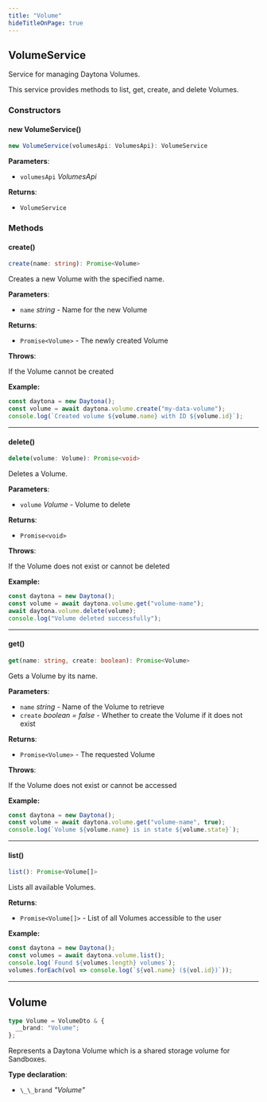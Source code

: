 ```yaml
---
title: "Volume"
hideTitleOnPage: true
---
```



## VolumeService

Service for managing Daytona Volumes.

This service provides methods to list, get, create, and delete Volumes.

### Constructors

#### new VolumeService()

```ts
new VolumeService(volumesApi: VolumesApi): VolumeService
```

**Parameters**:

- `volumesApi` _VolumesApi_


**Returns**:

- `VolumeService`

### Methods

#### create()

```ts
create(name: string): Promise<Volume>
```

Creates a new Volume with the specified name.

**Parameters**:

- `name` _string_ - Name for the new Volume


**Returns**:

- `Promise<Volume>` - The newly created Volume

**Throws**:

If the Volume cannot be created

**Example:**

```ts
const daytona = new Daytona();
const volume = await daytona.volume.create("my-data-volume");
console.log(`Created volume ${volume.name} with ID ${volume.id}`);
```

***

#### delete()

```ts
delete(volume: Volume): Promise<void>
```

Deletes a Volume.

**Parameters**:

- `volume` _Volume_ - Volume to delete


**Returns**:

- `Promise<void>`

**Throws**:

If the Volume does not exist or cannot be deleted

**Example:**

```ts
const daytona = new Daytona();
const volume = await daytona.volume.get("volume-name");
await daytona.volume.delete(volume);
console.log("Volume deleted successfully");
```

***

#### get()

```ts
get(name: string, create: boolean): Promise<Volume>
```

Gets a Volume by its name.

**Parameters**:

- `name` _string_ - Name of the Volume to retrieve
- `create` _boolean = false_ - Whether to create the Volume if it does not exist


**Returns**:

- `Promise<Volume>` - The requested Volume

**Throws**:

If the Volume does not exist or cannot be accessed

**Example:**

```ts
const daytona = new Daytona();
const volume = await daytona.volume.get("volume-name", true);
console.log(`Volume ${volume.name} is in state ${volume.state}`);
```

***

#### list()

```ts
list(): Promise<Volume[]>
```

Lists all available Volumes.

**Returns**:

- `Promise<Volume[]>` - List of all Volumes accessible to the user

**Example:**

```ts
const daytona = new Daytona();
const volumes = await daytona.volume.list();
console.log(`Found ${volumes.length} volumes`);
volumes.forEach(vol => console.log(`${vol.name} (${vol.id})`));
```

***


## Volume

```ts
type Volume = VolumeDto & {
  __brand: "Volume";
};
```

Represents a Daytona Volume which is a shared storage volume for Sandboxes.

**Type declaration**:

- `\_\_brand` _"Volume"_

